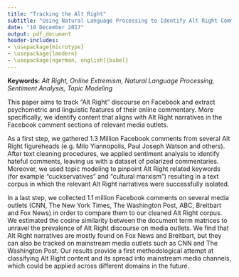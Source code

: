 ```yaml
---
title: "Tracking the Alt Right"
subtitle: "Using Natural Language Processing to Identify Alt Right Commentary on Facebook"
date: "10 December 2017"
output: pdf_document
header-includes:
- \usepackage{microtype}
- \usepackage{lmodern}
- \usepackage[ngerman, english]{babel}
---
```

**Keywords:** *Alt Right, Online Extremism, Natural Language Processing, Sentiment Analysis, Topic Modeling*

\pagenumbering{gobble}

\vspace{.5cm}

This paper aims to track "Alt Right" discourse on Facebook and extract psychometric and linguistic features of their online commentary. More specifically, we identify content that aligns with Alt Right narratives in the Facebook comment sections of relevant media outlets.

As a first step, we gathered 1.3 Million Facebook comments from several Alt Right figureheads (e.g. Milo Yiannopolis, Paul Joseph Watson and others). After text cleaning procedures, we applied sentiment analysis to identify hateful comments, leaving us with a dataset of polarized commentaries. Moreover, we used topic modeling to pinpoint Alt Right related keywords (for example "cuckservatives" and "cultural marxism") resulting in a text corpus in which the relevant Alt Right narratives were successfully isolated. 
 
In a last step, we collected 1.1 million Facebook comments on several media outlets (CNN, The New York Times, The Washington Post, ABC, Breitbart and Fox News) in order to compare them to our cleaned Alt Right corpus. We estimated the cosine similarity between the document term matrices to unravel the prevalence of Alt Right discourse on media outlets. We find that Alt Right narratives are mostly found on Fox News and Breitbart, but they can also be tracked on mainstream media outlets such as CNN and The Washington Post. Our results provide a first methodological attempt at classifying Alt Right content and its spread into mainstream media channels, which could be applied across different domains in the future.
\vspace{.5cm}

\begin{center}
  \includegraphics[width=0.75\textwidth]{ab_cosine_similarity.png}
\end{center}
